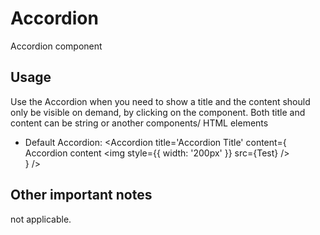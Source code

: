 
<Meta title='Design System|Accordion' component={Accordion} />

# Accordion

Accordion component

## Usage

Use the Accordion when you need to show a title and the content should only be visible on demand,
by clicking on the component. Both title and content can be string or another components/ HTML elements

- Default Accordion:
  <Story name='Default'>
    <Accordion
      title='Accordion Title'
      content={
        <div>
          Accordion content <img style={{ width: '200px' }} src={Test} />
        </div>
      }
    />
  </Story>

## Other important notes

not applicable.

